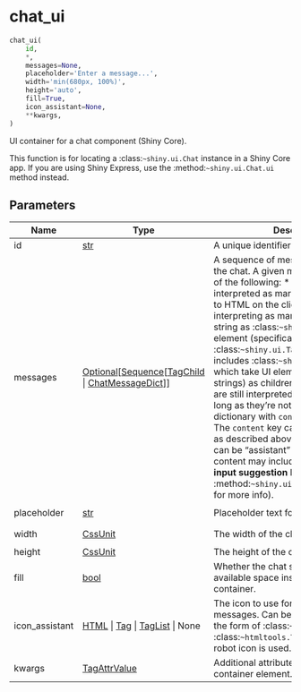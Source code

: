 # chat_ui { #shinychat.chat_ui }

```python
chat_ui(
    id,
    *,
    messages=None,
    placeholder='Enter a message...',
    width='min(680px, 100%)',
    height='auto',
    fill=True,
    icon_assistant=None,
    **kwargs,
)
```

UI container for a chat component (Shiny Core).

This function is for locating a :class:`~shiny.ui.Chat` instance in a Shiny Core
app. If you are using Shiny Express, use the :method:`~shiny.ui.Chat.ui` method
instead.

## Parameters {.doc-section .doc-section-parameters}

| Name           | Type                                                                                                                                                             | Description                                                                                                                                                                                                                                                                                                                                                                                                                                                                                                                                                                                                                                                                                                                                                                                                                                                       | Default                |
|----------------|------------------------------------------------------------------------------------------------------------------------------------------------------------------|-------------------------------------------------------------------------------------------------------------------------------------------------------------------------------------------------------------------------------------------------------------------------------------------------------------------------------------------------------------------------------------------------------------------------------------------------------------------------------------------------------------------------------------------------------------------------------------------------------------------------------------------------------------------------------------------------------------------------------------------------------------------------------------------------------------------------------------------------------------------|------------------------|
| id             | [str](`str`)                                                                                                                                                     | A unique identifier for the chat UI.                                                                                                                                                                                                                                                                                                                                                                                                                                                                                                                                                                                                                                                                                                                                                                                                                              | _required_             |
| messages       | [Optional](`typing.Optional`)\[[Sequence](`typing.Sequence`)\[[TagChild](`htmltools.TagChild`) \| [ChatMessageDict](`shinychat._chat_types.ChatMessageDict`)\]\] | A sequence of messages to display in the chat. A given message can be one of the following:  * A string, which is interpreted as markdown and rendered to HTML on the client.     * To prevent interpreting as markdown, mark the string as       :class:`~shiny.ui.HTML`. * A UI element (specifically, a :class:`~shiny.ui.TagChild`).     * This includes :class:`~shiny.ui.TagList`, which take UI elements       (including strings) as children. In this case, strings are still       interpreted as markdown as long as they're not inside HTML. * A dictionary with `content` and `role` keys. The `content` key can contain a   content as described above, and the `role` key can be "assistant" or "user".  **NOTE:** content may include specially formatted **input suggestion** links (see :method:`~shiny.ui.Chat.append_message` for more info). | `None`                 |
| placeholder    | [str](`str`)                                                                                                                                                     | Placeholder text for the chat input.                                                                                                                                                                                                                                                                                                                                                                                                                                                                                                                                                                                                                                                                                                                                                                                                                              | `'Enter a message...'` |
| width          | [CssUnit](`shiny.ui.css.CssUnit`)                                                                                                                                | The width of the chat container.                                                                                                                                                                                                                                                                                                                                                                                                                                                                                                                                                                                                                                                                                                                                                                                                                                  | `'min(680px, 100%)'`   |
| height         | [CssUnit](`shiny.ui.css.CssUnit`)                                                                                                                                | The height of the chat container.                                                                                                                                                                                                                                                                                                                                                                                                                                                                                                                                                                                                                                                                                                                                                                                                                                 | `'auto'`               |
| fill           | [bool](`bool`)                                                                                                                                                   | Whether the chat should vertically take available space inside a fillable container.                                                                                                                                                                                                                                                                                                                                                                                                                                                                                                                                                                                                                                                                                                                                                                              | `True`                 |
| icon_assistant | [HTML](`htmltools.HTML`) \| [Tag](`htmltools.Tag`) \| [TagList](`htmltools.TagList`) \| None                                                                     | The icon to use for the assistant chat messages. Can be a HTML or a tag in     the form of :class:`~htmltools.HTML` or :class:`~htmltools.Tag`. If `None`,     a default robot icon is used.                                                                                                                                                                                                                                                                                                                                                                                                                                                                                                                                                                                                                                                                      | `None`                 |
| kwargs         | [TagAttrValue](`htmltools.TagAttrValue`)                                                                                                                         | Additional attributes for the chat container element.                                                                                                                                                                                                                                                                                                                                                                                                                                                                                                                                                                                                                                                                                                                                                                                                             | `{}`                   |